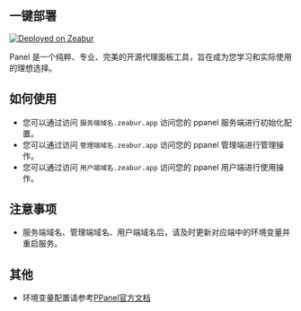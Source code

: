 ## 一键部署

[![Deployed on Zeabur](https://zeabur.com/deployed-on-zeabur-dark.svg)](https://zeabur.com/templates/IBPWWW?referralCode=PPanelGroup&utm_source=PPanelGroup&utm_campaign=oss)

Panel 是一个纯粹、专业、完美的开源代理面板工具，旨在成为您学习和实际使用的理想选择。

## 如何使用

- 您可以通过访问 `服务端域名.zeabur.app` 访问您的 ppanel 服务端进行初始化配置。
- 您可以通过访问 `管理端域名.zeabur.app` 访问您的 ppanel 管理端进行管理操作。
- 您可以通过访问 `用户端域名.zeabur.app` 访问您的 ppanel 用户端进行使用操作。

## 注意事项

- 服务端域名、管理端域名、用户端域名后，请及时更新对应端中的环境变量并重启服务。

## 其他

- 环境变量配置请参考[PPanel官方文档](https://ppanel.dev/)


<Giscus />
